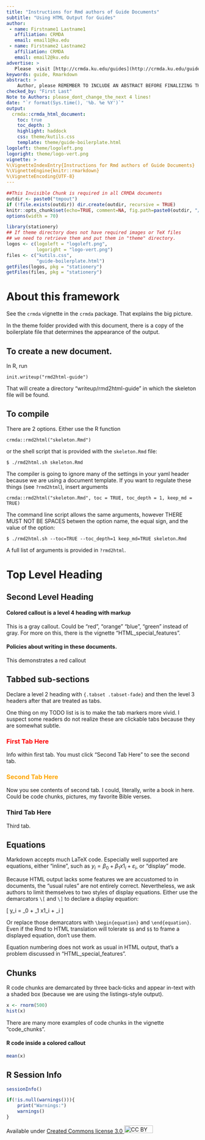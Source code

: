 ```yaml
---
title: "Instructions for Rmd authors of Guide Documents"
subtitle: "Using HTML Output for Guides"
author:
 - name: Firstname1 Lastname1
   affiliation: CRMDA
   email: email1@ku.edu
 - name: Firstname2 Lastname2
   affiliation: CRMDA
   email: email2@ku.edu
advertise: >
   Please  visit [http://crmda.ku.edu/guides](http://crmda.ku.edu/guides) 
keywords: guide, Rmarkdown
abstract: >
    Author, please REMEMBER TO INCLUDE AN ABSTRACT BEFORE FINALIZING THIS DOCUMENT!
checked_by: "First Last"
Note to Authors: please_dont_change_the_next 4 lines!
date: "`r format(Sys.time(), '%b. %e %Y')`"
output:
  crmda::crmda_html_document:
    toc: true
    toc_depth: 3
    highlight: haddock
    css: theme/kutils.css
    template: theme/guide-boilerplate.html
logoleft: theme/logoleft.png
logoright: theme/logo-vert.png
vignette: >
%\VignetteIndexEntry{Instructions for Rmd authors of Guide Documents}
%\VignetteEngine{knitr::rmarkdown}
%\VignetteEncoding{UTF-8}
---
```


```r
##This Invisible Chunk is required in all CRMDA documents
outdir <- paste0("tmpout")
if (!file.exists(outdir)) dir.create(outdir, recursive = TRUE)
knitr::opts_chunk$set(echo=TRUE, comment=NA, fig.path=paste0(outdir, "/p-"))
options(width = 70)
```

```r
library(stationery)
## If theme directory does not have required images or TeX files
## we need to retrieve them and put them in "theme" directory. 
logos <- c(logoleft = "logoleft.png", 
           logoright = "logo-vert.png")
files <- c("kutils.css", 
           "guide-boilerplate.html")
getFiles(logos, pkg = "stationery")
getFiles(files, pkg = "stationery")
```

# About this framework

See the `crmda` vignette in the `crmda` package.  That
explains the big picture. 

In the theme folder provided with this document, there is a
copy of the boilerplate file that determines the appearance of the
output. 

## To create a new document. 

In R, run

```
init.writeup("rmd2html-guide")
```

That will create a directory "writeup/rmd2html-guide" in which the 
skeleton file will be found.

## To compile

There are 2 options. Either use the R function

```
crmda::rmd2html("skeleton.Rmd")
```

or the shell script that is provided with the `skeleton.Rmd` file:

```
$ ./rmd2html.sh skeleton.Rmd
```

The compiler is going to ignore many of the settings in your
yaml header because we are using a document template. If you want
to regulate these things (see `?rmd2html`), insert arguments


```
crmda::rmd2html("skeleton.Rmd", toc = TRUE, toc_depth = 1, keep_md = TRUE)
```

The command line script allows the same arguments, however THERE MUST
NOT BE SPACES betwen the option name, the equal sign, and the value of 
the option:

```
$ ./rmd2html.sh --toc=TRUE --toc_depth=1 keep_md=TRUE skeleton.Rmd
```

A full list of arguments is provided in `?rmd2html`.


# Top Level Heading

## Second Level Heading

#### Colored callout is a level 4 heading with markup {.bs-callout .bs-callout-gray}
This is a gray callout. Could be "red", "orange" "blue", "green"
instead of gray. For more on this, there is the vignette "HTML_special_features".

#### Policies about writing in these documents. {.bs-callout .bs-callout-red}
This demonstrates a red callout

## Tabbed sub-sections {.tabset .tabset-fade}

Declare a level 2 heading with `{.tabset .tabset-fade}` and then the
level 3 headers after that are treated as tabs.

One thing on my TODO list is is to make the tab markers more vivid. I
suspect some readers do not realize these are clickable tabs because
they are somewhat subtle.

### <span style="color:red">First Tab Here</span>

Info within first tab. You must click "Second Tab Here" to see the
second tab.

### <span style="color:orange">Second Tab Here</span>

Now you see contents of second tab. I could, literally, write a book
in here. Could be code chunks, pictures, my favorite Bible verses.

### Third Tab Here

Third tab. 

## Equations

Markdown accepts much LaTeX code. Especially well supported are
equations, either "inline", such as $y_i = \beta_0 + \beta_1 x1_i +
\varepsilon_i$, or "display" mode.

Because HTML output lacks some features we are accustomed to in \LaTeX
documents, the "usual rules" are not entirely correct. Nevertheless,
we ask authors to limit themselves to two styles of display equations.
Either use the demarcators `\[` and `\]` to declare a display equation:

\[
y_i = \beta_0 + \beta_1 x1_i + \varepsilon_i \label{eq:lin10}
\]

Or replace those demarcators with `\begin{equation}` and
`\end{equation}`. Even if the Rmd to HTML translation will tolerate
`$$` and `$$` to frame a displayed equation, don't use them.

Equation numbering does not work as usual in HTML output, that's
a problem discussed in "HTML_special_features".


## Chunks

R code chunks are demarcated by three back-ticks and appear in-text
with a shaded box (because we are using the listings-style output).

```r
x <- rnorm(500)
hist(x)
```

There are many more examples of code chunks in the vignette "code_chunks". 

#### R code inside a colored callout {.bs-callout .bs-callout-red}
```r
mean(x)
```



[//]: (All guides must have this as the final stanza)

## R Session Info
```r
sessionInfo()
```

```r
if(!is.null(warnings())){
    print("Warnings:")
    warnings()
}
```

Available under
[Created Commons license 3.0 <img src="http://crmda.dept.ku.edu/images/cc-3.0.png" alt="CC BY"
style="width: 75px;height: 20px;"/>](http://creativecommons.org/licenses/by/3.0/)

